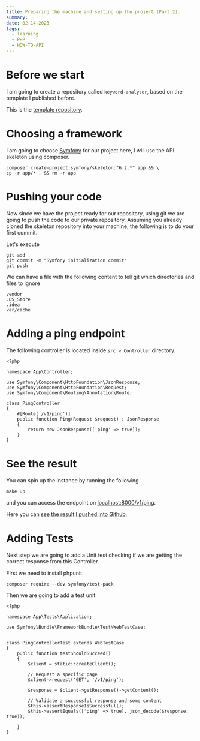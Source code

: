 ```yaml
---
title: Preparing the machine and setting up the project (Part 2).
summary:
date: 02-14-2023
tags:
  - learning
  - PHP
  - HOW-TO-API
---
```


<TOCInline toc={props.toc} />

# Before we start

I am going to create a repository called `keyword-analyser`, based on the template I published before.

This is the [template repository](https://github.com/didslm/nginx-php-skeleton).

# Choosing a framework

I am going to choose [Symfony](https://symfony.com/) for our project here, I will use the API skeleton using composer.
```terminal
composer create-project symfony/skeleton:"6.2.*" app && \
cp -r app/* . && rm -r app
```

# Pushing your code

Now since we have the project ready for our repository, using git we are going to push the code to our private repository.
Assuming you already cloned the skeleton repository into your machine, the following is to do your first commit.

Let's execute
```terminal
git add .
git commit -m "Symfony initialization commit"
git push
```

We can have a file with the following content to tell git which directories and files to ignore
```txt:.gitignore
vendor
.DS_Store
.idea
var/cache
```


# Adding a ping endpoint

The following controller is located inside `src > Controller` directory.
```php:PingController.php
<?php

namespace App\Controller;

use Symfony\Component\HttpFoundation\JsonResponse;
use Symfony\Component\HttpFoundation\Request;
use Symfony\Component\Routing\Annotation\Route;

class PingController
{
    #[Route('/v1/ping')]
    public function Ping(Request $request) : JsonResponse
    {
        return new JsonResponse(['ping' => true]);
    }
}
```

# See the result
You can spin up the instance by running the following
```output
make up
```
and you can access the endpoint on [localhost:8000/v1/ping](http://localhost:8000/v1/ping).

Here you can [see the result I pushed into Github](https://github.com/didslm/keyword-analyser).

# Adding Tests
Next step we are going to add a Unit test checking if we are getting the correct response from this Controller.

First we need to install phpunit
```output
composer require --dev symfony/test-pack
```

Then we are going to add a test unit
```php:PingControllerTest.php
<?php

namespace App\Tests\Application;

use Symfony\Bundle\FrameworkBundle\Test\WebTestCase;


class PingControllerTest extends WebTestCase
{
    public function testShouldSucceed()
    {
        $client = static::createClient();

        // Request a specific page
        $client->request('GET', '/v1/ping');

        $response = $client->getResponse()->getContent();

        // Validate a successful response and some content
        $this->assertResponseIsSuccessful();
        $this->assertEquals(['ping' => true], json_decode($response, true));

    }
}
```
